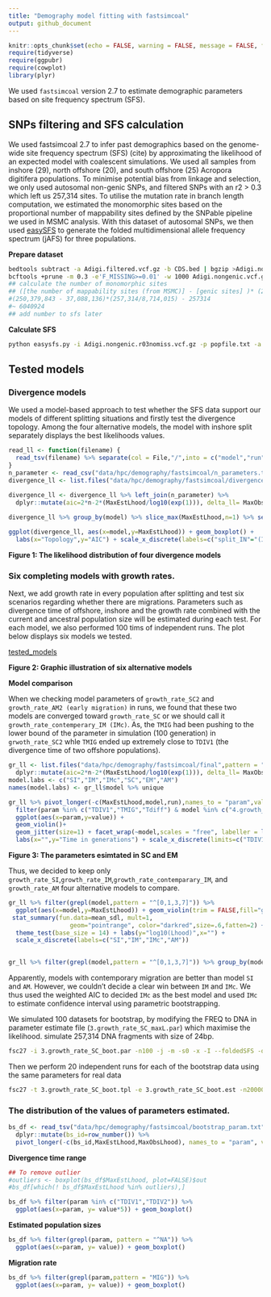 ```yaml
---
title: "Demography model fitting with fastsimcoal"
output: github_document
---
```


```r
knitr::opts_chunk$set(echo = FALSE, warning = FALSE, message = FALSE, fig.retina = 2)
require(tidyverse)
require(ggpubr)
require(cowplot)
library(plyr)
```

We used `fastsimcoal` version 2.7 to estimate demographic parameters based on site frequency spectrum (SFS). 

## SNPs filtering and SFS calculation
We used fastsimcoal 2.7 to infer past demographics based on the genome-wide site frequency spectrum (SFS) (cite) by approximating the likelihood of an expected model with coalescent simulations. We used all samples from inshore (29), north offshore (20), and south offshore (25) Acropora digitifera populations. To minimise potential bias from linkage and selection, we only used autosomal non-genic SNPs, and filtered SNPs with an r2 > 0.3 which left us 257,314 sites. To utilise the mutation rate in branch length computation, we estimated the monomorphic sites based on the proportional number of mappability sites defined by the SNPable pipeline we used in MSMC analysis. With this dataset of autosomal SNPs, we  then used [easySFS](https://github.com/isaacovercast/easySFS) to generate the folded multidimensional allele frequency spectrum (jAFS) for three populations. 

**Prepare dataset**
```bash
bedtools subtract -a Adigi.filtered.vcf.gz -b CDS.bed | bgzip >Adigi.nongenic.vcf.gz
bcftools +prune -m 0.3 -e'F_MISSING>=0.01' -w 1000 Adigi.nongenic.vcf.gz -o Adigi.nongenic.r03nomiss.vcf.gz
## calculate the number of monomorphic sites
## ([the number of mappability sites (from MSMC)] - [genic sites] )* (257,314/8,714,015) - SNPs
#(250,379,843 - 37,088,136)*(257,314/8,714,015) - 257314
#~ 6040924
## add number to sfs later
```

**Calculate SFS**
```bash
python easysfs.py -i Adigi.nongenic.r03nomiss.vcf.gz -p popfile.txt -a --GQ 20 --dtype int -o sfs --proj=58,40,52
```
## Tested models

### Divergence models
We used a model-based approach to test whether the SFS data support our models of different splitting situations and firstly test the divergence topology. Among the four alternative models, the model with inshore split separately displays the best likelihoods values.

```r
read_ll <- function(filename) {
  read_tsv(filename) %>% separate(col = File,"/",into = c("model","run"))
}
n_parameter <- read_csv("data/hpc/demography/fastsimcoal/n_parameters.txt", col_names = c("model","n"))
divergence_ll <- list.files("data/hpc/demography/fastsimcoal/divergence",pattern = ".*\\.param",full.names = T) %>% map_df(read_ll)

divergence_ll <- divergence_ll %>% left_join(n_parameter) %>% 
  dplyr::mutate(aic=2*n-2*(MaxEstLhood/log10(exp(1))), delta_ll= MaxObsLhood-MaxEstLhood) 
  
divergence_ll %>% group_by(model) %>% slice_max(MaxEstLhood,n=1) %>% select(model, run, n, MaxEstLhood, aic)

ggplot(divergence_ll, aes(x=model,y=MaxEstLhood)) + geom_boxplot() +
  labs(x="Topology",y="AIC") + scale_x_discrete(labels=c("split_IN"="(IN,(NO,SO))","split_NO"="(NO,(IN,SO))","split_poly"="(IN,NO,SO)","split_SO"="(SO,(NO,IN))"))

```

**Figure 1: The likelihood distribution of four divergence models**

### Six completing models with growth rates.
Next, we add growth rate in every population after splitting and test six scenarios regarding whether there are migrations. Parameters such as divergence time of offshore, inshore and the growth rate combined with the current and ancestral population size will be estimated during each test. For each model, we also performed 100 tims of independent runs.
The plot below displays six models we tested. 

[tested_models](figures/tested_models.png)

**Figure 2: Graphic illustration of six alternative models**
 
**Model comparison**

When we checking model parameters of `growth_rate_SC2` and `growth_rate_AM2 (early migration)` in runs, we found that these two models are converged toward `growth_rate_SC`  or we should call it `growth_rate_contemperary_IM (IMc)`. As, the `TMIG` had been pushing to the lower bound of the parameter in simulation (100 generation) in `grwoth_rate_SC2` whle `TMIG` ended up extremely close to `TDIV1` (the divergence time of two offshore populations).

```r
gr_ll <- list.files("data/hpc/demography/fastsimcoal/final",pattern = ".*fixed\\.param",full.names = T) %>% map_df(read_ll) %>% left_join(n_parameter) %>% 
  dplyr::mutate(aic=2*n-2*(MaxEstLhood/log10(exp(1))), delta_ll= MaxObsLhood-MaxEstLhood,Tdiff=TDIV1-TMIG)
model.labs <- c("SI","IM","IMc","SC","EM","AM")
names(model.labs) <- gr_ll$model %>% unique

gr_ll %>% pivot_longer(-c(MaxEstLhood,model,run),names_to = "param",values_to = "value") %>% 
  filter(param %in% c("TDIV1","TMIG","Tdiff") & model %in% c("4.growth_rate_SC2","6.growth_rate_AM2")) %>% 
  ggplot(aes(x=param,y=value)) +
  geom_violin()+
  geom_jitter(size=1) + facet_wrap(~model,scales = "free", labeller = labeller(model=model.labs)) +
  labs(x="",y="Time in generations") + scale_x_discrete(limits=c("TDIV1","TMIG","Tdiff"),labels=c("Tdiff"="TDIV1-TMIG"))
```

**Figure 3: The parameters esimtated in SC and EM**

Thus, we decided to keep only `growth_rate_SI`,`growth_rate_IM`,`growth_rate_contemparary_IM`, and `growth_rate_AM` four alternative models to compare.

```r
gr_ll %>% filter(grepl(model,pattern = "^[0,1,3,7]")) %>%  
  ggplot(aes(x=model,y=MaxEstLhood)) + geom_violin(trim = FALSE,fill="gray") + 
 stat_summary(fun.data=mean_sdl, mult=1, 
                 geom="pointrange", color="darkred",size=.6,fatten=2) +
  theme_test(base_size = 14) + labs(y="log10(Lhood)",x="") +
  scale_x_discrete(labels=c("SI","IM","IMc","AM"))
  

gr_ll %>% filter(grepl(model,pattern = "^[0,1,3,7]")) %>% group_by(model) %>% slice_max(MaxEstLhood,n=1) %>% ungroup %>% mutate(min_aic=min(aic),delta_aic=aic-min(aic), exps=exp(-delta_aic/2), waic=exps/sum(exps))
```
Apparently, models with contemporary migration are better than model `SI` and `AM`. However, we couldn't decide a clear win between `IM` and `IMc`. We thus used the weighted AIC to decided `IMc` as the best model and used `IMc` to estimate confidence interval using parametric bootstrapping.


We simulated 100 datasets for bootstrap, by modifying the FREQ to DNA in parameter estimate file (`3.growth_rate_SC_maxL.par`) which maximise the likelihood. simulate 257,314 DNA fragments with size of 24bp.

```bash
fsc27 -i 3.growth_rate_SC_boot.par -n100 -j -m -s0 -x -I --foldedSFS -q -c12 -B12
```
Then we perform 20 independent runs for each of the bootstrap data using the same parameters for real data

```bash
fsc27 -t 3.growth_rate_SC_boot.tpl -e 3.growth_rate_SC_boot.est -n200000 -m -M -L50 -C2 -c16 -B16 -q
```
### The distribution of the values of parameters estimated.

```r
bs_df <- read_tsv("data/hpc/demography/fastsimcoal/bootstrap_param.txt") %>%
  dplyr::mutate(bs_id=row_number()) %>% 
  pivot_longer(-c(bs_id,MaxEstLhood,MaxObsLhood), names_to = "param", values_to = "value")
```

**Divergence time range**

```r
## To remove outlier
#outliers <- boxplot(bs_df$MaxEstLhood, plot=FALSE)$out
#bs_df[which(! bs_df$MaxEstLhood %in% outliers),]

bs_df %>% filter(param %in% c("TDIV1","TDIV2")) %>% 
  ggplot(aes(x=param, y= value*5)) + geom_boxplot()

```

**Estimated population sizes**

```r
bs_df %>% filter(grepl(param, pattern = "^NA")) %>% 
  ggplot(aes(x=param, y= value)) + geom_boxplot()
```

**Migration rate**

```r
bs_df %>% filter(grepl(param,pattern = "MIG")) %>% 
  ggplot(aes(x=param, y= value)) + geom_boxplot()
```

